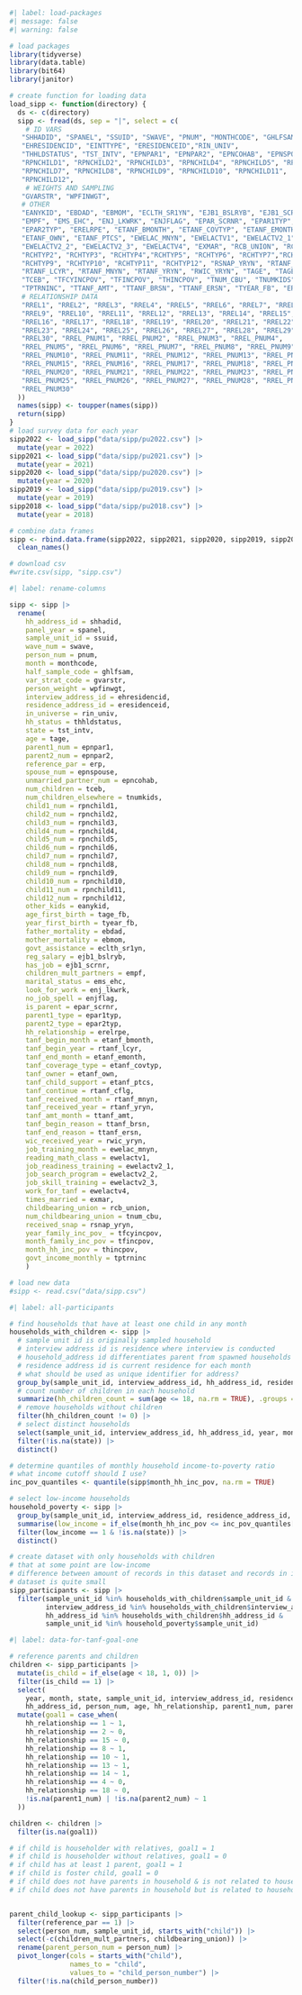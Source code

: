 ```r
#| label: load-packages
#| message: false
#| warning: false

# load packages
library(tidyverse)
library(data.table)
library(bit64)
library(janitor)
```

```r
# create function for loading data
load_sipp <- function(directory) {
  ds <- c(directory)
  sipp <- fread(ds, sep = "|", select = c(
    # ID VARS
   "SHHADID", "SPANEL", "SSUID", "SWAVE", "PNUM", "MONTHCODE", "GHLFSAM",
   "EHRESIDENCID", "EINTTYPE", "ERESIDENCEID","RIN_UNIV",
   "THHLDSTATUS", "TST_INTV", "EPNPAR1", "EPNPAR2", "EPNCOHAB", "EPNSPOUSE",
   "RPNCHILD1", "RPNCHILD2", "RPNCHILD3", "RPNCHILD4", "RPNCHILD5", "RPNCHILD6",
   "RPNCHILD7", "RPNCHILD8", "RPNCHILD9", "RPNCHILD10", "RPNCHILD11",
   "RPNCHILD12",
    # WEIGHTS AND SAMPLING
   "GVARSTR", "WPFINWGT",
   # OTHER
   "EANYKID", "EBDAD", "EBMOM", "ECLTH_SR1YN", "EJB1_BSLRYB", "EJB1_SCRNR",
   "EMPF", "EMS_EHC", "ENJ_LKWRK", "ENJFLAG", "EPAR_SCRNR", "EPAR1TYP",
   "EPAR2TYP", "ERELRPE", "ETANF_BMONTH", "ETANF_COVTYP", "ETANF_EMONTH",
   "ETANF_OWN", "ETANF_PTCS", "EWELAC_MNYN", "EWELACTV1", "EWELACTV2_1",
   "EWELACTV2_2", "EWELACTV2_3", "EWELACTV4", "EXMAR", "RCB_UNION", "RCHTYP1",
   "RCHTYP2", "RCHTYP3", "RCHTYP4","RCHTYP5", "RCHTYP6", "RCHTYP7","RCHTYP8",
   "RCHTYP9", "RCHTYP10", "RCHTYP11", "RCHTYP12", "RSNAP_YRYN", "RTANF_CFLG",
   "RTANF_LCYR", "RTANF_MNYN", "RTANF_YRYN", "RWIC_YRYN", "TAGE", "TAGE_FB",
   "TCEB", "TFCYINCPOV", "TFINCPOV", "THINCPOV", "TNUM_CBU", "TNUMKIDS",
   "TPTRNINC", "TTANF_AMT", "TTANF_BRSN", "TTANF_ERSN", "TYEAR_FB", "ERP",
   # RELATIONSHIP DATA
   "RREL1", "RREL2", "RREL3", "RREL4", "RREL5", "RREL6", "RREL7", "RREL8",
   "RREL9", "RREL10", "RREL11", "RREL12", "RREL13", "RREL14", "RREL15",
   "RREL16", "RREL17", "RREL18", "RREL19", "RREL20", "RREL21", "RREL22",
   "RREL23", "RREL24", "RREL25", "RREL26", "RREL27", "RREL28", "RREL29",
   "RREL30", "RREL_PNUM1", "RREL_PNUM2", "RREL_PNUM3", "RREL_PNUM4",
   "RREL_PNUM5", "RREL_PNUM6", "RREL_PNUM7", "RREL_PNUM8", "RREL_PNUM9",
   "RREL_PNUM10", "RREL_PNUM11", "RREL_PNUM12", "RREL_PNUM13", "RREL_PNUM14",
   "RREL_PNUM15", "RREL_PNUM16", "RREL_PNUM17", "RREL_PNUM18", "RREL_PNUM19",
   "RREL_PNUM20", "RREL_PNUM21", "RREL_PNUM22", "RREL_PNUM23", "RREL_PNUM24",
   "RREL_PNUM25", "RREL_PNUM26", "RREL_PNUM27", "RREL_PNUM28", "RREL_PNUM29",
   "RREL_PNUM30"
  ))
  names(sipp) <- toupper(names(sipp))
  return(sipp)
}
# load survey data for each year
sipp2022 <- load_sipp("data/sipp/pu2022.csv") |>
  mutate(year = 2022)
sipp2021 <- load_sipp("data/sipp/pu2021.csv") |>
  mutate(year = 2021)
sipp2020 <- load_sipp("data/sipp/pu2020.csv") |>
  mutate(year = 2020)
sipp2019 <- load_sipp("data/sipp/pu2019.csv") |>
  mutate(year = 2019)
sipp2018 <- load_sipp("data/sipp/pu2018.csv") |>
  mutate(year = 2018)

# combine data frames
sipp <- rbind.data.frame(sipp2022, sipp2021, sipp2020, sipp2019, sipp2018) |>
  clean_names()

# download csv
#write.csv(sipp, "sipp.csv")
```

```r
#| label: rename-columns

sipp <- sipp |>
  rename(
    hh_address_id = shhadid,
    panel_year = spanel,
    sample_unit_id = ssuid,
    wave_num = swave,
    person_num = pnum,
    month = monthcode,
    half_sample_code = ghlfsam,
    var_strat_code = gvarstr,
    person_weight = wpfinwgt,
    interview_address_id = ehresidencid,
    residence_address_id = eresidenceid,
    in_universe = rin_univ,
    hh_status = thhldstatus,
    state = tst_intv,
    age = tage,
    parent1_num = epnpar1,
    parent2_num = epnpar2,
    reference_par = erp,
    spouse_num = epnspouse,
    unmarried_partner_num = epncohab,
    num_children = tceb,
    num_children_elsewhere = tnumkids,
    child1_num = rpnchild1,
    child2_num = rpnchild2,
    child3_num = rpnchild3,
    child4_num = rpnchild4,
    child5_num = rpnchild5,
    child6_num = rpnchild6,
    child7_num = rpnchild7,
    child8_num = rpnchild8,
    child9_num = rpnchild9,
    child10_num = rpnchild10,
    child11_num = rpnchild11,
    child12_num = rpnchild12,
    other_kids = eanykid,
    age_first_birth = tage_fb,
    year_first_birth = tyear_fb,
    father_mortality = ebdad,
    mother_mortality = ebmom,
    govt_assistance = eclth_sr1yn,
    reg_salary = ejb1_bslryb,
    has_job = ejb1_scrnr,
    children_mult_partners = empf,
    marital_status = ems_ehc,
    look_for_work = enj_lkwrk,
    no_job_spell = enjflag,
    is_parent = epar_scrnr,
    parent1_type = epar1typ,
    parent2_type = epar2typ,
    hh_relationship = erelrpe,
    tanf_begin_month = etanf_bmonth,
    tanf_begin_year = rtanf_lcyr,
    tanf_end_month = etanf_emonth,
    tanf_coverage_type = etanf_covtyp,
    tanf_owner = etanf_own,
    tanf_child_support = etanf_ptcs,
    tanf_continue = rtanf_cflg,
    tanf_received_month = rtanf_mnyn,
    tanf_received_year = rtanf_yryn,
    tanf_amt_month = ttanf_amt,
    tanf_begin_reason = ttanf_brsn,
    tanf_end_reason = ttanf_ersn,
    wic_received_year = rwic_yryn,
    job_training_month = ewelac_mnyn,
    reading_math_class = ewelactv1,
    job_readiness_training = ewelactv2_1,
    job_search_program = ewelactv2_2,
    job_skill_training = ewelactv2_3,
    work_for_tanf = ewelactv4,
    times_married = exmar,
    childbearing_union = rcb_union,
    num_childbearing_union = tnum_cbu,
    received_snap = rsnap_yryn,
    year_family_inc_pov_ = tfcyincpov,
    month_family_inc_pov = tfincpov,
    month_hh_inc_pov = thincpov,
    govt_income_monthly = tptrninc
    )

# load new data
#sipp <- read.csv("data/sipp.csv")
```

```r
#| label: all-participants

# find households that have at least one child in any month
households_with_children <- sipp |>
  # sample unit id is originally sampled household
  # interview address id is residence where interview is conducted
  # household_address id differentiates parent from spawned households
  # residence address id is current residence for each month
  # what should be used as unique identifier for address?
  group_by(sample_unit_id, interview_address_id, hh_address_id, residence_address_id, year, month, state) |>
  # count number of children in each household
  summarize(hh_children_count = sum(age <= 18, na.rm = TRUE), .groups = "drop") |>
  # remove households without children
  filter(hh_children_count != 0) |>
  # select distinct households
  select(sample_unit_id, interview_address_id, hh_address_id, year, month, state) |>
  filter(!is.na(state)) |>
  distinct()

# determine quantiles of monthly household income-to-poverty ratio
# what income cutoff should I use?
inc_pov_quantiles <- quantile(sipp$month_hh_inc_pov, na.rm = TRUE)

# select low-income households
household_poverty <- sipp |>
  group_by(sample_unit_id, interview_address_id, residence_address_id, hh_address_id, year, month, state) |>
  summarise(low_income = if_else(month_hh_inc_pov <= inc_pov_quantiles[3], 1, 0)) |>
  filter(low_income == 1 & !is.na(state)) |>
  distinct()

# create dataset with only households with children
# that at some point are low-income
# difference between amount of records in this dataset and records in initial
# dataset is quite small
sipp_participants <- sipp |>
  filter(sample_unit_id %in% households_with_children$sample_unit_id &
         interview_address_id %in% households_with_children$interview_address_id &
         hh_address_id %in% households_with_children$hh_address_id &
         sample_unit_id %in% household_poverty$sample_unit_id)
```

```r
#| label: data-for-tanf-goal-one

# reference parents and children
children <- sipp_participants |>
  mutate(is_child = if_else(age < 18, 1, 0)) |>
  filter(is_child == 1) |>
  select(
    year, month, state, sample_unit_id, interview_address_id, residence_address_id,
    hh_address_id, person_num, age, hh_relationship, parent1_num, parent2_num, is_parent) |>
  mutate(goal1 = case_when(
    hh_relationship == 1 ~ 1,
    hh_relationship == 2 ~ 0,
    hh_relationship == 15 ~ 0,
    hh_relationship == 8 ~ 1,
    hh_relationship == 10 ~ 1,
    hh_relationship == 13 ~ 1,
    hh_relationship == 14 ~ 1,
    hh_relationship == 4 ~ 0,
    hh_relationship == 18 ~ 0,
    !is.na(parent1_num) | !is.na(parent2_num) ~ 1
  ))

children <- children |>
  filter(is.na(goal1))

# if child is householder with relatives, goal1 = 1
# if child is householder without relatives, goal1 = 0
# if child has at least 1 parent, goal1 = 1
# if child is foster child, goal1 = 0
# if child does not have parents in household & is not related to householder, goal1 = 0
# if child does not have parents in household but is related to householder, goal1 = 1


parent_child_lookup <- sipp_participants |>
  filter(reference_par == 1) |>
  select(person_num, sample_unit_id, starts_with("child")) |>
  select(-c(children_mult_partners, childbearing_union)) |>
  rename(parent_person_num = person_num) |>
  pivot_longer(cols = starts_with("child"),
               names_to = "child",
               values_to = "child_person_number") |>
  filter(!is.na(child_person_number))

```


